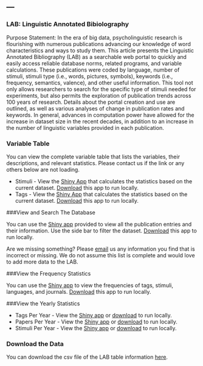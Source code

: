 ---
---
<p>

### LAB: Linguistic Annotated Bibiolography

Purpose Statement: In the era of big data, psycholinguistic research is flourishing with numerous publications advancing our knowledge of word characteristics and ways to study them. This article presents the Linguistic Annotated Bibliography (LAB) as a searchable web portal to quickly and easily access reliable database norms, related programs, and variable calculations. These publications were coded by language, number of stimuli, stimuli type (i.e., words, pictures, symbols), keywords (i.e., frequency, semantics, valence), and other useful information. This tool not only allows researchers to search for the specific type of stimuli needed for experiments, but also permits the exploration of publication trends across 100 years of research. Details about the portal creation and use are outlined, as well as various analyses of change in publication rates and keywords. In general, advances in computation power have allowed for the increase in dataset size in the recent decades, in addition to an increase in the number of linguistic variables provided in each publication.

### Variable Table

You can view the complete variable table that lists the variables, their descriptions, and relevant statistics. Please contact us if the link or any others below are not loading.

* Stimuli - View the [Shiny App](http://96.242.30.151:3838/lab/stim_var_table) that calculates the statistics based on the current dataset. [Download](https://github.com/doomlab/shiny-server/tree/master/lab/stim_var_table) this app to run locally.
* Tags - View the [Shiny App](http://96.242.30.151:3838/lab/tag_var_table) that calculates the statistics based on the current dataset. [Download](https://github.com/doomlab/shiny-server/tree/master/lab/tag_var_table) this app to run locally.

###View and Search The Database

You can use the [Shiny app](http://96.242.30.151:3838/lab/lab_table) provided to view all the publication entries and their information. Use the side bar to filter the dataset. [Download](https://github.com/doomlab/shiny-server/tree/master/lab/lab_table) this app to run locally.

Are we missing something? Please [email](mailto:buchananlab@gmail.com) us any information you find that is incorrect or missing. We do not assume this list is complete and would love to add more data to the LAB. 

###View the Frequency Statistics

You can use the [Shiny app](http://96.242.30.151:3838/lab/frequencies) to view the frequencies of tags, stimuli, languages, and journals. [Download](https://github.com/doomlab/shiny-server/tree/master/lab/frequencies) this app to run locally.

###View the Yearly Statistics

* Tags Per Year - View the [Shiny app](http://96.242.30.151:3838/lab/tag_per_year) or [download](https://github.com/doomlab/shiny-server/tree/master/lab/tag_per_year) to run locally.
* Papers Per Year - View the [Shiny app](http://96.242.30.151:3838/lab/papers_per_year) or [download](https://github.com/doomlab/shiny-server/tree/master/lab/papers_per_year) to run locally.
* Stimuli Per Year - View the [Shiny app](http://96.242.30.151:3838/lab/stimuli_per_year) or [download](https://github.com/doomlab/shiny-server/tree/master/lab/stimuli_per_year) to run locally.

### Download the Data

You can download the csv file of the LAB table information [here](https://github.com/doomlab/shiny-server/blob/master/lab/lab_table.csv).
